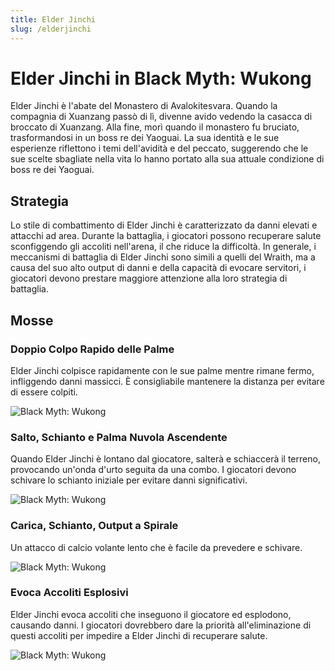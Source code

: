 ```yaml
---
title: Elder Jinchi
slug: /elderjinchi
---
```


# Elder Jinchi in Black Myth: Wukong

Elder Jinchi è l'abate del Monastero di Avalokitesvara. Quando la compagnia di Xuanzang passò di lì, divenne avido vedendo la casacca di broccato di Xuanzang. Alla fine, morì quando il monastero fu bruciato, trasformandosi in un boss re dei Yaoguai. La sua identità e le sue esperienze riflettono i temi dell'avidità e del peccato, suggerendo che le sue scelte sbagliate nella vita lo hanno portato alla sua attuale condizione di boss re dei Yaoguai.

## Strategia

Lo stile di combattimento di Elder Jinchi è caratterizzato da danni elevati e attacchi ad area. Durante la battaglia, i giocatori possono recuperare salute sconfiggendo gli accoliti nell'arena, il che riduce la difficoltà. In generale, i meccanismi di battaglia di Elder Jinchi sono simili a quelli del Wraith, ma a causa del suo alto output di danni e della capacità di evocare servitori, i giocatori devono prestare maggiore attenzione alla loro strategia di battaglia.

## Mosse

### Doppio Colpo Rapido delle Palme

Elder Jinchi colpisce rapidamente con le sue palme mentre rimane fermo, infliggendo danni massicci. È consigliabile mantenere la distanza per evitare di essere colpiti.

<img src="https://image.informedainews.com/j1.gif" alt="Black Myth: Wukong"/>

### Salto, Schianto e Palma Nuvola Ascendente

Quando Elder Jinchi è lontano dal giocatore, salterà e schiaccerà il terreno, provocando un'onda d'urto seguita da una combo. I giocatori devono schivare lo schianto iniziale per evitare danni significativi.

<img src="https://image.informedainews.com/j2.gif" alt="Black Myth: Wukong"/>

### Carica, Schianto, Output a Spirale

Un attacco di calcio volante lento che è facile da prevedere e schivare.

<img src="https://image.informedainews.com/j3.gif" alt="Black Myth: Wukong"/>

### Evoca Accoliti Esplosivi

Elder Jinchi evoca accoliti che inseguono il giocatore ed esplodono, causando danni. I giocatori dovrebbero dare la priorità all'eliminazione di questi accoliti per impedire a Elder Jinchi di recuperare salute.

<img src="https://image.informedainews.com/j4.gif" alt="Black Myth: Wukong"/>